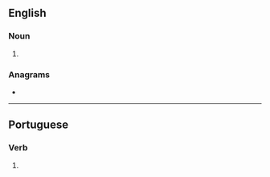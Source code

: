==English==

===Noun===
{{head|en|noun form}}

# {{plural of|en|panada}}

===Anagrams===
* {{anagrams|en|a=aaadnps|pasanda}}

----

==Portuguese==

===Verb===
{{pt-pp|panad|panar}}

# {{pt-verb-form-of|panar}}